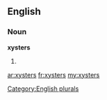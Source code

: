 ==English==

===Noun===
'''xysters'''

# {{plural of|[[xyster]]}}

[[Category:English plurals]]

[[ar:xysters]]
[[fr:xysters]]
[[my:xysters]]